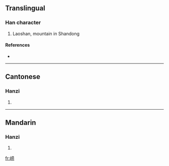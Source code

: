 {{see|嶗}}
==Translingual==

===Han character===
{{Han char|rn=46|rad=山|as=07|sn=10|four=|canj=山廿月尸 (UTBS)}}

# Laoshan, mountain in Shandong

====References====
* {{Han ref|kx=0312.301|hdz=10772.180|uh=5D02|ud=23810}}

----

==Cantonese==

===Hanzi===
{{yue-hanzi|jyut=|y=dang3}}

# {{defn|Cantonese}}

----

==Mandarin==

===Hanzi===
{{cmn-hanzi|tra=嶗|pin=[[láo]] ([[lao2]])|wg=lao<sup>2</sup>}}

# {{defn|Mandarin}}

[[fr:崂]]